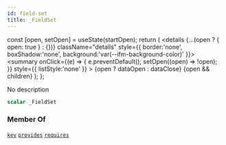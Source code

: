 ```yaml
---
id: field-set
title: _FieldSet
---
```









  const [open, setOpen] = useState(startOpen);
  return (
    <details {...(open ? { open: true } : {})} className="details" style={{ border:'none', boxShadow:'none', background:'var(--ifm-background-color)' }}>
      <summary
        onClick={(e) => {
          e.preventDefault();
          setOpen((open) => !open);
        }}
        style={{ listStyle:'none' }}
      >
      {open ? dataOpen : dataClose}
      </summary>
      {open && children}
    </details>
  );
};








No description


```graphql
scalar _FieldSet
```








### Member Of

[`key`](/main-backend-service/graphql/🧠🔍introspection/types/directives/key.mdx)  <Badge class="badge badge--secondary badge--relation" text="directive"/><Bullet />[`provides`](/main-backend-service/graphql/🧠🔍introspection/types/directives/provides.mdx)  <Badge class="badge badge--secondary badge--relation" text="directive"/><Bullet />[`requires`](/main-backend-service/graphql/🧠🔍introspection/types/directives/requires.mdx)  <Badge class="badge badge--secondary badge--relation" text="directive"/>